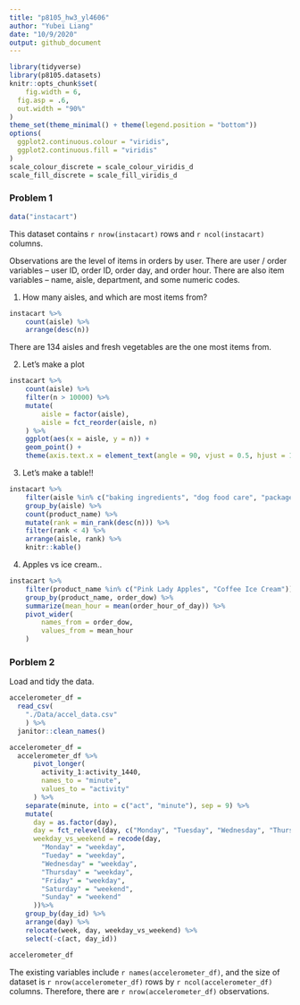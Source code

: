 ```yaml
---
title: "p8105_hw3_yl4606"
author: "Yubei Liang"
date: "10/9/2020"
output: github_document
---
```


```r
library(tidyverse)
library(p8105.datasets)
knitr::opts_chunk$set(
	fig.width = 6, 
  fig.asp = .6,
  out.width = "90%"
)
theme_set(theme_minimal() + theme(legend.position = "bottom"))
options(
  ggplot2.continuous.colour = "viridis",
  ggplot2.continuous.fill = "viridis"
)
scale_colour_discrete = scale_colour_viridis_d
scale_fill_discrete = scale_fill_viridis_d
```


### Problem 1

```r
data("instacart")
```

This dataset contains `r nrow(instacart)` rows and `r ncol(instacart)` columns. 

Observations are the level of items in orders by user. There are user / order variables -- user ID, order ID, order day, and order hour. There are also item variables -- name, aisle, department, and some numeric codes. 

1. How many aisles, and which are most items from?

```r
instacart %>% 
	count(aisle) %>% 
	arrange(desc(n))
```
There are 134 aisles and fresh vegetables are the one most items from.

2. Let's make a plot

```r
instacart %>% 
	count(aisle) %>% 
	filter(n > 10000) %>% 
	mutate(
		aisle = factor(aisle),
		aisle = fct_reorder(aisle, n)
	) %>% 
	ggplot(aes(x = aisle, y = n)) + 
	geom_point() + 
	theme(axis.text.x = element_text(angle = 90, vjust = 0.5, hjust = 1))
```


3. Let's make a table!!

```r
instacart %>% 
	filter(aisle %in% c("baking ingredients", "dog food care", "packaged vegetables fruits")) %>% 
	group_by(aisle) %>% 
	count(product_name) %>% 
	mutate(rank = min_rank(desc(n))) %>% 
	filter(rank < 4) %>% 
	arrange(aisle, rank) %>% 
	knitr::kable()
```


4. Apples vs ice cream..

```r
instacart %>% 
	filter(product_name %in% c("Pink Lady Apples", "Coffee Ice Cream")) %>% 
	group_by(product_name, order_dow) %>% 
	summarize(mean_hour = mean(order_hour_of_day)) %>% 
	pivot_wider(
		names_from = order_dow,
		values_from = mean_hour
	)
```

### Porblem 2

Load and tidy the data.
```r
accelerometer_df = 
  read_csv(
    "./Data/accel_data.csv"
    ) %>% 
  janitor::clean_names()

accelerometer_df =
  accelerometer_df %>% 
      pivot_longer(
        activity_1:activity_1440,
        names_to = "minute",
        values_to = "activity"
      ) %>%
    separate(minute, into = c("act", "minute"), sep = 9) %>%
    mutate(
      day = as.factor(day),
      day = fct_relevel(day, c("Monday", "Tuesday", "Wednesday", "Thursday", "Friday", "Saturday", "Sunday")),
      weekday_vs_weekend = recode(day,
        "Monday" = "weekday",
        "Tueday" = "weekday",
        "Wednesday" = "weekday",
        "Thursday" = "weekday",
        "Friday" = "weekday",
        "Saturday" = "weekend",
        "Sunday" = "weekend"
      ))%>%
    group_by(day_id) %>% 
    arrange(day) %>% 
    relocate(week, day, weekday_vs_weekend) %>% 
    select(-c(act, day_id))

accelerometer_df
```

The existing variables include `r names(accelerometer_df)`, and the size of dataset is `r nrow(accelerometer_df)` rows by `r ncol(accelerometer_df)` columns. Therefore, there are `r nrow(accelerometer_df)` observations.
